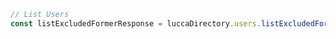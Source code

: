 ```typescript index.ts
// List Users
const listExcludedFormerResponse = luccaDirectory.users.listExcludedFormer()
```